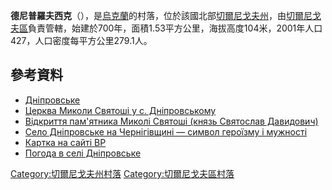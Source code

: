 {{coord|51|21|9|N|30|40|48|E|scale:100000|display=title}}

'''德尼普羅夫西克'''（{{lang-uk|Дніпровське}}），是[[烏克蘭|烏克蘭]]的村落，位於該國北部[[切爾尼戈夫州|切爾尼戈夫州]]，由[[切爾尼戈夫區|切爾尼戈夫區]]負責管轄，始建於700年，面積1.53平方公里，海拔高度104米，2001年人口427，人口密度每平方公里279.1人。

==參考資料==
* [http://w1.c1.rada.gov.ua/pls/z7502/A005?rf7571=41379 Дніпровське]{{dead link|date=2017年12月 |bot=InternetArchiveBot |fix-attempted=yes }}
* [https://web.archive.org/web/20161010172817/http://tour-cn.com.ua/publ/cerkvi_chernigivshhini/chernigivskij_rajon/cerkva_mikoli_svjatoshi_u_s_dniprovskomu/123-1-0-881 Церква Миколи Святоші у с. Дніпровському]
* [http://www.ukrinform.ua/ukr/order/?id=843326 Відкриття пам'ятника Миколі Святоші (князь Святослав Давидович)]{{dead link|date=2018年2月 |bot=InternetArchiveBot |fix-attempted=yes }}
* [http://cult.gov.ua/blog/2009-09-24-257 Село Дніпровське на Чернігівщині — символ героїзму і мужності]
* [http://w1.c1.rada.gov.ua/pls/z7502/A005?rf7571=41379 Картка на сайті ВР]{{dead link|date=2017年12月 |bot=InternetArchiveBot |fix-attempted=yes }}
* [http://weather.in.ua/ua/chernigovskaja/6917 Погода в селі Дніпровське] {{Wayback|url=http://weather.in.ua/ua/chernigovskaja/6917 |date=20160305091236 }}

[[Category:切爾尼戈夫州村落|Category:切爾尼戈夫州村落]]
[[Category:切爾尼戈夫區村落|Category:切爾尼戈夫區村落]]


{{Chernihiv-geo-stub}}